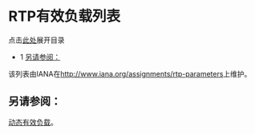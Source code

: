 # RTP有效负载列表

 

点击[此处](#see-also)展开目录

* 1 [另请参阅：](#see-also)

该列表由IANA在<http://www.iana.org/assignments/rtp-parameters>上维护。

## 另请参阅：

[动态有效负载](../Codecs-and-Media/Dynamic-Payloads_3375552.mdx#about)。